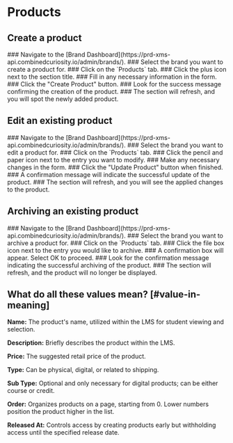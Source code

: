 
# Products

## Create a product

<Steps>
  ### Navigate to the [Brand Dashboard](https://prd-xms-api.combinedcuriosity.io/admin/brands/).
  ### Select the brand you want to create a product for.
  ### Click on the `Products` tab.
  ### Click the plus icon next to the section title.
  ### Fill in any necessary information in the form.
  ### Click the "Create Product" button.
  ### Look for the success message confirming the creation of the product.
  ### The section will refresh, and you will spot the newly added product.
</Steps>

## Edit an existing product

<Steps>
  ### Navigate to the [Brand Dashboard](https://prd-xms-api.combinedcuriosity.io/admin/brands/).
  ### Select the brand you want to edit a product for.
  ### Click on the `Products` tab.
  ### Click the pencil and paper icon next to the entry you want to modify.
  ### Make any necessary changes in the form.
  ### Click the "Update Product" button when finished.
  ### A confirmation message will indicate the successful update of the product.
  ### The section will refresh, and you will see the applied changes to the product.
</Steps>

## Archiving an existing product

<Steps>
  ### Navigate to the [Brand Dashboard](https://prd-xms-api.combinedcuriosity.io/admin/brands/).
  ### Select the brand you want to archive a product for.
  ### Click on the `Products` tab.
  ### Click the file box icon next to the entry you would like to archive.
  ### A confirmation box will appear. Select OK to proceed.
  ### Look for the confirmation message indicating the successful archiving of the product.
  ### The section will refresh, and the product will no longer be displayed.
</Steps>

## What do all these values mean? [#value-in-meaning]

**Name:** The product's name, utilized within the LMS for student viewing and selection.

**Description:** Briefly describes the product within the LMS.

**Price:** The suggested retail price of the product.

**Type:** Can be physical, digital, or related to shipping.

**Sub Type:** Optional and only necessary for digital products; can be either course or credit.

**Order:** Organizes products on a page, starting from 0. Lower numbers position the product higher in the list.

**Released At:** Controls access by creating products early but withholding access until the specified release date.